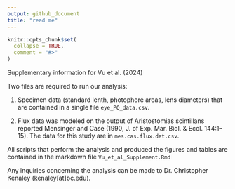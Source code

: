 ```yaml
---
output: github_document
title: "read me"
---
```


```r
knitr::opts_chunk$set(
  collapse = TRUE,
  comment = "#>"
)
```


Supplementary information for Vu et al. (2024)

Two files are required to run our analysis: 

1. Specimen data (standard lenth, photophore areas, lens diameters) that are contained in a single file `eye_PO_data.csv`. 

2. Flux data was modeled on the output of Aristostomias scintillans reported Mensinger and Case (1990, J. of Exp. Mar. Biol. & Ecol. 144:1–15). The data for this study are in `mes.cas.flux.dat.csv`.

All scripts that perform the analysis and produced the figures and tables are contained in the markdown file `Vu_et_al_Supplement.Rmd`

Any inquiries concerning the analysis can be made to Dr. Christopher Kenaley (kenaley[at]bc.edu).
